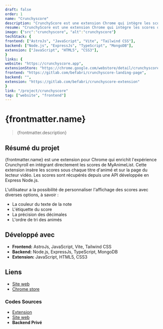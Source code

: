 ```yaml
---
draft: false
order: 1
name: "Crunchyscore"
description: "CrunchyScore est une extension Chrome qui intègre les scores de MyAnimeList sur Crunchyroll."
resume: "CrunchyScore est une extension Chrome qui intègre les scores de MyAnimeList sur Crunchyroll."
image: {"src":"crunchyscore", "alt":"crunchyscore"}
techStack: {
frontend: ["AstroJs", "JavaScript", "Vite", "Tailwind CSS"],
backend: ["Node.js", "ExpressJs", "TypeScript", "MongoDB"],
extension: ["JavaScript", "HTML5", "CSS3"],
}
links: {
website: "https://crunchyscore.app",
extensionStore: "https://chrome.google.com/webstore/detail/crunchyscore-mal-score-on/coiidbjimmeojgdkclafjccnhgenmmbi",
frontend: "https://gitlab.com/befabri/crunchyscore-landing-page",
backend: "",
extension: "https://gitlab.com/befabri/crunchyscore-extension"
}
link: "/project/crunchyscore"
tag: ["website", "frontend"]
---
```


# {frontmatter.name}

> {frontmatter.description}

## Résumé du projet

{frontmatter.name} est une extension pour Chrome qui enrichit l'expérience Crunchyroll en intégrant directement les scores de MyAnimeList. Cette extension insère les scores sous chaque titre d'animé et sur la page du lecteur vidéo. Les scores sont récupérés depuis une API développée en Express Node.js.

L'utilisateur a la possibilité de personnaliser l'affichage des scores avec diverses options, à savoir :

- La couleur du texte de la note
- L'étiquette du score
- La précision des décimales
- L'ordre de tri des animés

## Développé avec

- **Frontend:** AstroJs, JavaScript, Vite, Tailwind CSS
- **Backend:** Node.js, ExpressJs, TypeScript, MongoDB
- **Extension:** JavaScript, HTML5, CSS3

## Liens

- [Site web](https://crunchyscore.app)
- [Chrome store](https://chrome.google.com/webstore/detail/crunchyscore-mal-score-on/coiidbjimmeojgdkclafjccnhgenmmbi)

### Codes Sources

- [Extension](https://gitlab.com/befabri/crunchyscore-extension)
- [Site web](https://gitlab.com/befabri/crunchyscore-landing-page)
- **Backend Privé**
